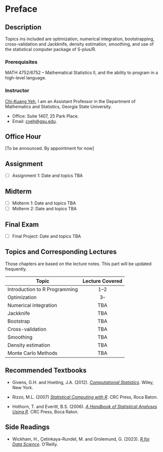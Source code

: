 # Preface {.unnumbered}

## Description

Topics ins included are optimization, numerical integration, bootstrapping, cross-validation and Jackknife, density estimation, smoothing, and use of the statistical computer package of S-plus/R.

### Prerequisites

MATH 4752/6752 -- Mathematical Statistics II, and the ability to program in a high-level language.

### Instructor

[Chi-Kuang Yeh](https://chikuang.github.io/), I am an Assistant Professor in the Department of Mathematics and Statistics, Georgia State University.

-   Office: Suite 1407, 25 Park Place.
-   Email: [cyeh\@gsu.edu](mailto:cyeh@gsu.edu).

## Office Hour

\[To be announced. By appointment for now\]

## Assignment

-   [ ] Assignment 1: Date and topics TBA

## Midterm

-   [ ] Midterm 1: Date and topics TBA
-   [ ] Midterm 2: Date and topics TBA

## Final Exam

-   [ ] Final Project: Date and topics TBA

## Topics and Corresponding Lectures

Those chapters are based on the lecture notes. This part will be updated frequently.

| Topic                 | Lecture Covered |
|-----------------------|:---------------:|
| Introduction to R Programming          |       1--2  |
| Optimization          |       3--       |
| Numerical integration |       TBA       |
| Jackknife             |       TBA       |
| Bootstrap             |       TBA       |
| Cross-validation      |       TBA       |
| Smoothing             |       TBA       |
| Density estimation    |       TBA       |
| Monte Carlo Methods   |       TBA       |

## Recommended Textbooks

-   Givens, G.H. and Hoeting, J.A. (2012). [*Computational Statistics*](https://www.stat.colostate.edu/computationalstatistics/). Wiley, New York.

-   Rizzo, M.L. (2007) [*Statistical Computing with R*](https://a-roshani.ir/files/SC/%5B4%5D%20%5BMaria%20L.%20Rizzo%5D%5B2019%5D%20Statistical%20Computing%20%20with%20R,%20Second%20Edition.pdf). CRC Press, Roca Baton.

-   Hothorn, T. and Everitt, B.S. (2006). [*A Handbook of Statistical Analyses Using R*](https://digitallibrary.tsu.ge/book/2019/september/books/A-Handbook-of-Statistical-Analyses.pdf). CRC Press, Boca Raton.

## Side Readings

-   Wickham, H., Çetinkaya-Rundel, M. and Grolemund, G. (2023). [*R for Data Science*](https://r4ds.hadley.nz/). O'Reilly.
